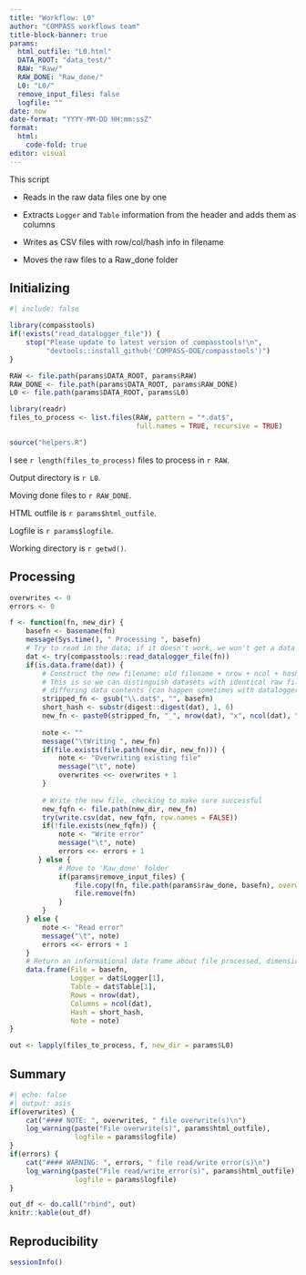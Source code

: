 ```yaml
---
title: "Workflow: L0"
author: "COMPASS workflows team"
title-block-banner: true
params:
  html_outfile: "L0.html"
  DATA_ROOT: "data_test/"
  RAW: "Raw/"
  RAW_DONE: "Raw_done/"
  L0: "L0/"
  remove_input_files: false
  logfile: ""
date: now
date-format: "YYYY-MM-DD HH:mm:ssZ"
format: 
  html:
    code-fold: true
editor: visual
---
```


This script

-   Reads in the raw data files one by one

-   Extracts `Logger` and `Table` information from the header and adds them as columns

-   Writes as CSV files with row/col/hash info in filename

-   Moves the raw files to a Raw_done folder

## Initializing

```r
#| include: false

library(compasstools)
if(!exists("read_datalogger_file")) {
    stop("Please update to latest version of compasstools!\n",
         "devtools::install_github('COMPASS-DOE/compasstools')")
}

RAW <- file.path(params$DATA_ROOT, params$RAW)
RAW_DONE <- file.path(params$DATA_ROOT, params$RAW_DONE)
L0 <- file.path(params$DATA_ROOT, params$L0)

library(readr)
files_to_process <- list.files(RAW, pattern = "*.dat$", 
                               full.names = TRUE, recursive = TRUE)

source("helpers.R")
```

I see `r length(files_to_process)` files to process in `r RAW`.

Output directory is `r L0`.

Moving done files to `r RAW_DONE`.

HTML outfile is `r params$html_outfile`.

Logfile is `r params$logfile`.

Working directory is `r getwd()`.

## Processing

```r
overwrites <- 0
errors <- 0

f <- function(fn, new_dir) {
    basefn <- basename(fn)
    message(Sys.time(), " Processing ", basefn)
    # Try to read in the data; if it doesn't work, we won't get a data frame back
    dat <- try(compasstools::read_datalogger_file(fn))
    if(is.data.frame(dat)) {
        # Construct the new filename: old filename + nrow + ncol + hash
        # This is so we can distinguish datasets with identical raw filename but
        # differing data contents (can happen sometimes with dataloggers)
        stripped_fn <- gsub("\\.dat$", "", basefn)
        short_hash <- substr(digest::digest(dat), 1, 6)
        new_fn <- paste0(stripped_fn, "_", nrow(dat), "x", ncol(dat), "_", short_hash, ".csv")
        
        note <- ""
        message("\tWriting ", new_fn)
        if(file.exists(file.path(new_dir, new_fn))) {
            note <- "Overwriting existing file"
            message("\t", note)
            overwrites <<- overwrites + 1
        }
        
        # Write the new file, checking to make sure successful
        new_fqfn <- file.path(new_dir, new_fn)
        try(write.csv(dat, new_fqfn, row.names = FALSE))
        if(!file.exists(new_fqfn)) {
            note <- "Write error"
            message("\t", note)
            errors <<- errors + 1
       } else {
            # Move to 'Raw_done' folder
            if(params$remove_input_files) {
                file.copy(fn, file.path(params$raw_done, basefn), overwrite = FALSE)
                file.remove(fn)
            }
        }
    } else {
        note <- "Read error"
        message("\t", note)
        errors <<- errors + 1
    }
    # Return an informational data frame about file processed, dimensions, etc.
    data.frame(File = basefn,
               Logger = dat$Logger[1],
               Table = dat$Table[1],
               Rows = nrow(dat),
               Columns = ncol(dat),
               Hash = short_hash,
               Note = note)
}

out <- lapply(files_to_process, f, new_dir = params$L0)
```

## Summary

```r
#| echo: false
#| output: asis
if(overwrites) {
    cat("#### NOTE: ", overwrites, " file overwrite(s)\n")
    log_warning(paste("File overwrite(s)", params$html_outfile), 
                logfile = params$logfile)
}
if(errors) {
    cat("#### WARNING: ", errors, " file read/write error(s)\n")
    log_warning(paste("File read/write error(s)", params$html_outfile), 
                logfile = params$logfile)
}
```

```r
out_df <- do.call("rbind", out)
knitr::kable(out_df)
```

## Reproducibility

```r
sessionInfo()
```
